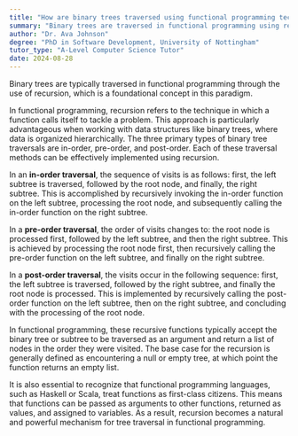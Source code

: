 ```yaml
---
title: "How are binary trees traversed using functional programming techniques?"
summary: "Binary trees are traversed in functional programming using recursion, a fundamental concept in functional programming."
author: "Dr. Ava Johnson"
degree: "PhD in Software Development, University of Nottingham"
tutor_type: "A-Level Computer Science Tutor"
date: 2024-08-28
---
```


Binary trees are typically traversed in functional programming through the use of recursion, which is a foundational concept in this paradigm.

In functional programming, recursion refers to the technique in which a function calls itself to tackle a problem. This approach is particularly advantageous when working with data structures like binary trees, where data is organized hierarchically. The three primary types of binary tree traversals are in-order, pre-order, and post-order. Each of these traversal methods can be effectively implemented using recursion.

In an **in-order traversal**, the sequence of visits is as follows: first, the left subtree is traversed, followed by the root node, and finally, the right subtree. This is accomplished by recursively invoking the in-order function on the left subtree, processing the root node, and subsequently calling the in-order function on the right subtree.

In a **pre-order traversal**, the order of visits changes to: the root node is processed first, followed by the left subtree, and then the right subtree. This is achieved by processing the root node first, then recursively calling the pre-order function on the left subtree, and finally on the right subtree.

In a **post-order traversal**, the visits occur in the following sequence: first, the left subtree is traversed, followed by the right subtree, and finally the root node is processed. This is implemented by recursively calling the post-order function on the left subtree, then on the right subtree, and concluding with the processing of the root node.

In functional programming, these recursive functions typically accept the binary tree or subtree to be traversed as an argument and return a list of nodes in the order they were visited. The base case for the recursion is generally defined as encountering a null or empty tree, at which point the function returns an empty list.

It is also essential to recognize that functional programming languages, such as Haskell or Scala, treat functions as first-class citizens. This means that functions can be passed as arguments to other functions, returned as values, and assigned to variables. As a result, recursion becomes a natural and powerful mechanism for tree traversal in functional programming.
    